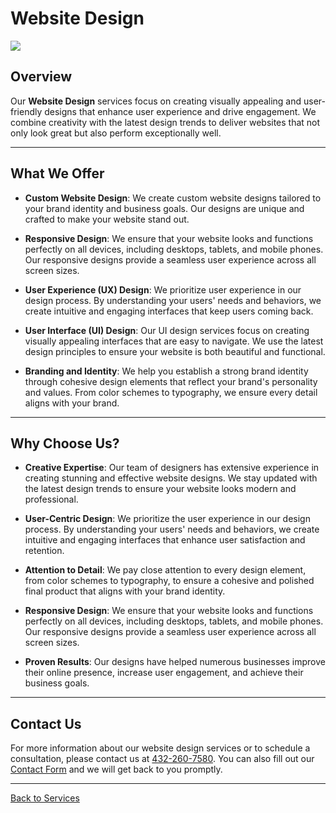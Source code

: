 
# Website Design

<Image src={image} className="rounded-lg" />

## Overview

Our **Website Design** services focus on creating visually appealing and
user-friendly designs that enhance user experience and drive engagement. We
combine creativity with the latest design trends to deliver websites that not
only look great but also perform exceptionally well.

---

## What We Offer

-   **Custom Website Design**: We create custom website designs tailored to your
    brand identity and business goals. Our designs are unique and crafted to
    make your website stand out.

-   **Responsive Design**: We ensure that your website looks and functions
    perfectly on all devices, including desktops, tablets, and mobile phones.
    Our responsive designs provide a seamless user experience across all screen
    sizes.

-   **User Experience (UX) Design**: We prioritize user experience in our design
    process. By understanding your users' needs and behaviors, we create
    intuitive and engaging interfaces that keep users coming back.

-   **User Interface (UI) Design**: Our UI design services focus on creating
    visually appealing interfaces that are easy to navigate. We use the latest
    design principles to ensure your website is both beautiful and functional.

-   **Branding and Identity**: We help you establish a strong brand identity
    through cohesive design elements that reflect your brand's personality and
    values. From color schemes to typography, we ensure every detail aligns with
    your brand.

---

## Why Choose Us?

-   **Creative Expertise**: Our team of designers has extensive experience in
    creating stunning and effective website designs. We stay updated with the
    latest design trends to ensure your website looks modern and professional.

-   **User-Centric Design**: We prioritize the user experience in our design
    process. By understanding your users' needs and behaviors, we create
    intuitive and engaging interfaces that enhance user satisfaction and
    retention.

-   **Attention to Detail**: We pay close attention to every design element,
    from color schemes to typography, to ensure a cohesive and polished final
    product that aligns with your brand identity.

-   **Responsive Design**: We ensure that your website looks and functions
    perfectly on all devices, including desktops, tablets, and mobile phones.
    Our responsive designs provide a seamless user experience across all screen
    sizes.

-   **Proven Results**: Our designs have helped numerous businesses improve
    their online presence, increase user engagement, and achieve their business
    goals.

---

## Contact Us

For more information about our website design services or to schedule a
consultation, please contact us at [432-260-7580](tel:432-260-7580). You can
also fill out our [Contact Form](/contact-us) and we will get back to you
promptly.

---

[Back to Services](services)
